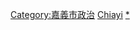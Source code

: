 {{臺灣行政區劃分類導航|政治人物}}


[[Category:嘉義市政治|Category:嘉義市政治]]
[[Category:臺灣各地政治人物|Chiayi]]
[[Category:嘉義市人|*]]